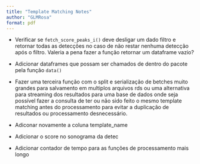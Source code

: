 ```yaml
---
title: "Template Matching Notes"
author: "GLMRosa"
format: pdf
---
```



- Verificar se `fetch_score_peaks_i()` deve desligar um dado filtro e retornar todas as detecções no caso de não restar nenhuma detecção após o filtro. Valeria a pena fazer a função retornar um dataframe vazio?

- Adicionar dataframes que possam ser chamados de dentro do pacote pela função `data()`

- Fazer uma terceira função com o split e serialização de betches muito grandes para salvamento em multiplos arquivos rds ou uma alternativa para streaming dos resultados para uma base de dados onde seja possível fazer a consulta de ter ou não sido feito o mesmo template matching antes do processamento para evitar a duplicação de resultados ou processamento desnecessário.

- Adiconar novamente a coluna template_name

- Adicionar o score no sonograma da detec

- Adicionar contador de tempo para as funções de processamento mais longo